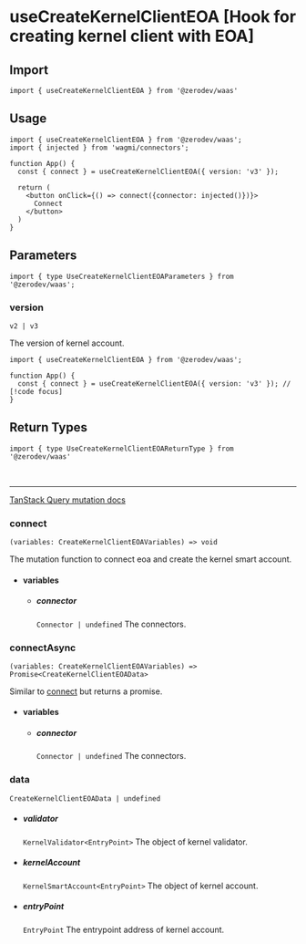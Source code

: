 
# useCreateKernelClientEOA [Hook for creating kernel client with EOA]

## Import
```tsx
import { useCreateKernelClientEOA } from '@zerodev/waas'
```

## Usage
```tsx
import { useCreateKernelClientEOA } from '@zerodev/waas';
import { injected } from 'wagmi/connectors';

function App() {
  const { connect } = useCreateKernelClientEOA({ version: 'v3' });
  
  return (
    <button onClick={() => connect({connector: injected()})}>
      Connect
    </button>
  )
}
```

## Parameters
```tsx
import { type UseCreateKernelClientEOAParameters } from '@zerodev/waas';
```

### version

`v2 | v3`

The version of kernel account.
```tsx
import { useCreateKernelClientEOA } from '@zerodev/waas';

function App() {
  const { connect } = useCreateKernelClientEOA({ version: 'v3' }); // [!code focus]
}
```

## Return Types

```tsx
import { type UseCreateKernelClientEOAReturnType } from '@zerodev/waas'
```

<br />

---

[TanStack Query mutation docs](https://tanstack.com/query/v5/docs/react/reference/useMutation)

### connect
`(variables: CreateKernelClientEOAVariables) => void`

The mutation function to connect eoa and create the kernel smart account.

- #### variables 
  - ##### connector
    `Connector | undefined`
    The connectors.

### connectAsync
`(variables: CreateKernelClientEOAVariables) => Promise<CreateKernelClientEOAData>`

Similar to [connect](#connect) but returns a promise.

- #### variables 
  - ##### connector
    `Connector | undefined`
    The connectors.

### data
`CreateKernelClientEOAData | undefined`
  - ##### validator
    `KernelValidator<EntryPoint>` The object of kernel validator.
  - ##### kernelAccount
    `KernelSmartAccount<EntryPoint>` The object of kernel account.
  - ##### entryPoint
    `EntryPoint` The entrypoint address of kernel account.

<MutationResult />